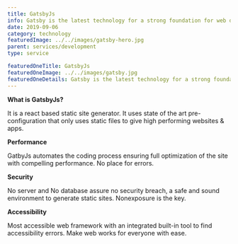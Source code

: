 ```yaml
---
title: GatsbyJs
info: Gatsby is the latest technology for a strong foundation for web development. An open-source static website generator (SSG) that is based and used to build static sites that are progressive web apps, Zeiq follow the latest web standards, and optimized for speed and security.
date: 2019-09-06
category: technology
featuredImage: ../../images/gatsby-hero.jpg
parent: services/development
type: service

featuredOneTitle: GatsbyJs
featuredOneImage: ../../images/gatsby.jpg
featuredOneDetails: Gatsby is the latest technology for a strong foundation for web development. An open-source static website generator (SSG) that is based and used to build static sites that are progressive web apps, Zeiq follow the latest web standards, and optimized for speed and security.
---
```


**What is GatsbyJs?**

It is a react based static site generator. It uses state of the art pre-configuration that only uses static files to give high performing websites & apps.

**Performance**

GatbyJs automates the coding process ensuring full optimization of the site with
compelling performance. No place for errors.

**Security**

No server and No database assure no security breach, a safe and sound environment to
generate static sites. Nonexposure is the key.

**Accessibility**

Most accessible web framework with an integrated built-in tool to find accessibility
errors. Make web works for everyone with ease.
